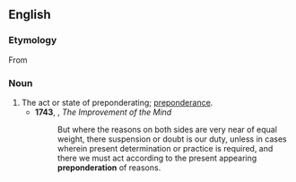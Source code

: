 ==English==

===Etymology===
From {{uder|en|la|praepondero||outweigh, turn the scale}}

===Noun===
{{en-noun}}

# The act or state of preponderating; [[preponderance]].
#* '''1743''', {{w|Isaac Watts}}, ''The Improvement of the Mind''
#*: But where the reasons on both sides are very near of equal weight, there suspension or doubt is our duty, unless in cases wherein present determination or practice is required, and there we must act according to the present appearing '''preponderation''' of reasons.